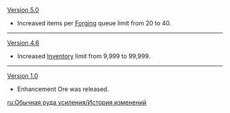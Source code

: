 {{Change History/Header}}
[[Version 5.0]]
* Increased items per [[Forging]] queue limit from 20 to 40.
----
[[Version 4.6]]
* Increased [[Inventory]] limit from 9,999 to 99,999.
----
[[Version 1.0]]
* Enhancement Ore was released.
<noinclude>
[[ru:Обычная руда усиления/История изменений]]
</noinclude>